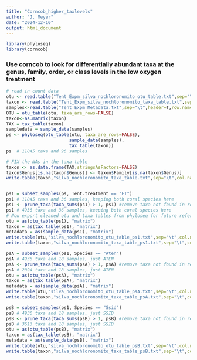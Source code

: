 ```yaml
---
title: "Corncob_higher_taxlevels"
author: "J. Meyer"
date: "2024-12-10"
output: html_document
---
```


```r
library(phyloseq)
library(corncob)
```

### Use corncob to look for differentially abundant taxa at the genus, family, order, or class levels in the low oxygen treatment


```r
# read in count data
otu <- read.table("Tent_Expm_silva_nochloronomito_otu_table.txt",sep="\t",header=TRUE, row.names=1)
taxon <- read.table("Tent_Expm_silva_nochloronomito_taxa_table.txt",sep="\t",header=TRUE,row.names=1)
samples<-read.table("Tent_Expm_Metadata.txt",sep="\t",header=T,row.names=1)
OTU = otu_table(otu, taxa_are_rows=FALSE)
taxon<-as.matrix(taxon)
TAX = tax_table(taxon)
sampledata = sample_data(samples)
ps <- phyloseq(otu_table(otu, taxa_are_rows=FALSE), 
                        sample_data(samples), 
                        tax_table(taxon))
ps  # 11845 taxa and 96 samples

# FIX the NAs in the taxa table
taxon <- as.data.frame(TAX,stringsAsFactors=FALSE)
taxon$Genus[is.na(taxon$Genus)] <- taxon$Family[is.na(taxon$Genus)]
write.table(taxon,"silva_nochloronomito_taxa_table.txt",sep="\t",col.names=NA)


ps1 = subset_samples(ps, Tent.treatment == "FT")
ps1 # 11845 taxa and 36 samples, keeping both coral species here
ps1 <- prune_taxa(taxa_sums(ps1) > 1, ps1) #remove taxa not found in remaining samples
ps1 # 4936 taxa and 36 samples, keeping both coral species here
# Now export cleaned otu and taxa tables from phyloseq for future reference
otu = as(otu_table(ps1), "matrix")
taxon = as(tax_table(ps1), "matrix")
metadata = as(sample_data(ps1), "matrix")
write.table(otu,"silva_nochloronomito_otu_table_ps1.txt",sep="\t",col.names=NA)
write.table(taxon,"silva_nochloronomito_taxa_table_ps1.txt",sep="\t",col.names=NA)

psA = subset_samples(ps1, Species == "Aten")
psA # 4936 taxa and 18 samples, just ATEN
psA <- prune_taxa(taxa_sums(psA) > 1, psA) #remove taxa not found in remaining samples
psA # 2024 taxa and 18 samples, just ATEN
otu = as(otu_table(psA), "matrix")
taxon = as(tax_table(psA), "matrix")
metadata = as(sample_data(psA), "matrix")
write.table(otu,"silva_nochloronomito_otu_table_psA.txt",sep="\t",col.names=NA)
write.table(taxon,"silva_nochloronomito_taxa_table_psA.txt",sep="\t",col.names=NA)

psB = subset_samples(ps1, Species == "Ssid")
psB # 4936 taxa and 18 samples, just SSID
psB <- prune_taxa(taxa_sums(psB) > 1, psB) #remove taxa not found in remaining samples
psB # 3613 taxa and 18 samples, just SSID
otu = as(otu_table(psB), "matrix")
taxon = as(tax_table(psB), "matrix")
metadata = as(sample_data(psB), "matrix")
write.table(otu,"silva_nochloronomito_otu_table_psB.txt",sep="\t",col.names=NA)
write.table(taxon,"silva_nochloronomito_taxa_table_psB.txt",sep="\t",col.names=NA)

```

